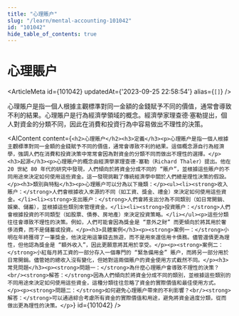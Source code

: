 ```yaml
---
title: "心理賬户"
slug: "/learn/mental-accounting-101042"
id: "101042"
hide_table_of_contents: true
---
```



# 心理賬户

<ArticleMeta id={101042} updatedAt={'2023-09-25 22:58:54'} alias={`[]`} />
<div className='border-solid border-b border-t-0 my-4 border-[var(--ifm-color-gray-300)]' />

心理賬户是指一個人根據主觀標準對同一金額的金錢賦予不同的價值，通常會導致不利的結果。心理賬户是行為經濟學領域的概念。經濟學家理查德·塞勒提出，個人對資金的分類不同，因此在消費和投資行為中容易做出不理性的決策。

<AIContent content={`<h2>心理賬户</h2><h3>定義</h3><p>心理賬户是指一個人根據主觀標準對同一金額的金錢賦予不同的價值，通常會導致不利的結果。這個概念源自行為經濟學，強調人們在消費和投資決策中常常會因為對資金的分類不同而做出不理性的選擇。</p><h3>起源</h3><p>心理賬户的概念由經濟學家理查德·塞勒（Richard Thaler）提出。他在 20 世紀 80 年代的研究中發現，人們傾向於將資金分成不同的 “賬户”，並根據這些賬户的不同用途來決定如何使用這些資金。這一發現挑戰了傳統經濟學中關於人們總是理性決策的假設。</p><h3>類別與特點</h3><p>心理賬户可以分為以下幾類：</p><ul><li><strong>收入賬户：</strong>人們會根據收入來源的不同（如工資、獎金、禮金）來決定如何使用這些資金。</li><li><strong>支出賬户：</strong>人們會將支出分為不同類別（如日常開銷、娛樂、儲蓄），並根據這些類別來管理資金。</li><li><strong>投資賬户：</strong>人們會根據投資的不同類型（如股票、債券、房地產）來決定投資策略。</li></ul><p>這些分類往往會導致不理性的決策。例如，人們可能會因為獎金是 “意外之財” 而更傾向於將其用於奢侈消費，而不是儲蓄或投資。</p><h3>具體案例</h3><p><strong>案例一：</strong>小明在年終獲得了一筆獎金，他決定用這筆錢去旅遊，而不是用來還信用卡債務。儘管還債更為理性，但他認為獎金是 “額外收入”，因此更願意將其用於享受。</p><p><strong>案例二：</strong>小紅每月將工資的一部分存入一個專門的 “緊急備用金” 賬户，而將另一部分用於日常開銷。儘管她的總收入沒有變化，但她對這兩個賬户的資金使用方式截然不同。</p><h3>常見問題</h3><p><strong>問題一：</strong>為什麼心理賬户會導致不理性的決策？<br/><strong>解答：</strong>因為人們傾向於將資金分成不同的類別，並根據這些類別的不同用途來決定如何使用這些資金，這種分類往往忽略了資金的實際價值和最佳使用方式。</p><p><strong>問題二：</strong>如何避免心理賬户帶來的不利影響？<br/><strong>解答：</strong>可以通過綜合考慮所有資金的實際價值和用途，避免將資金過度分類，從而做出更為理性的決策。</p>`} id={101042} />
